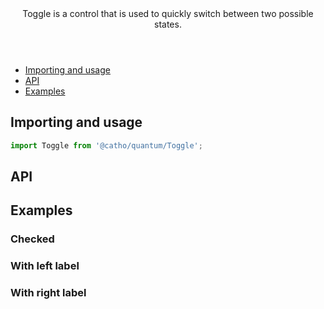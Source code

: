 

<Meta title="Forms/Toggle" component={Toggle}  />

<Header title="Toggle">
    Toggle is a control that is used to quickly switch
    between two possible states.
</Header>

- [Importing and usage](#importing)
- [API](#api)
- [Examples](#examples)

## <a id="importing"></a>Importing and usage

```js
import Toggle from '@catho/quantum/Toggle';
```

<Canvas>
  <Story id="forms-toggle--default"/>
</Canvas>

## <a id="api"></a>API

<ArgsTable of={Toggle} />

## <a id="examples"></a>Examples

### Checked

<Canvas>
  <Story id="forms-toggle--checked"/>
</Canvas>

### With left label

<Canvas>
  <Story id="forms-toggle--with-left-label" />
</Canvas>

### With right label

<Canvas>
  <Story id="forms-toggle--with-right-label" />
</Canvas>


